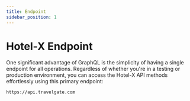 ```yaml
---
title: Endpoint
sidebar_position: 1
---
```


# Hotel-X Endpoint


One significant advantage of GraphQL is the simplicity of having a single endpoint for all operations. Regardless of whether you're in a testing or production environment, you can access the Hotel-X API methods effortlessly using this primary endpoint:

```
https://api.travelgate.com
```
